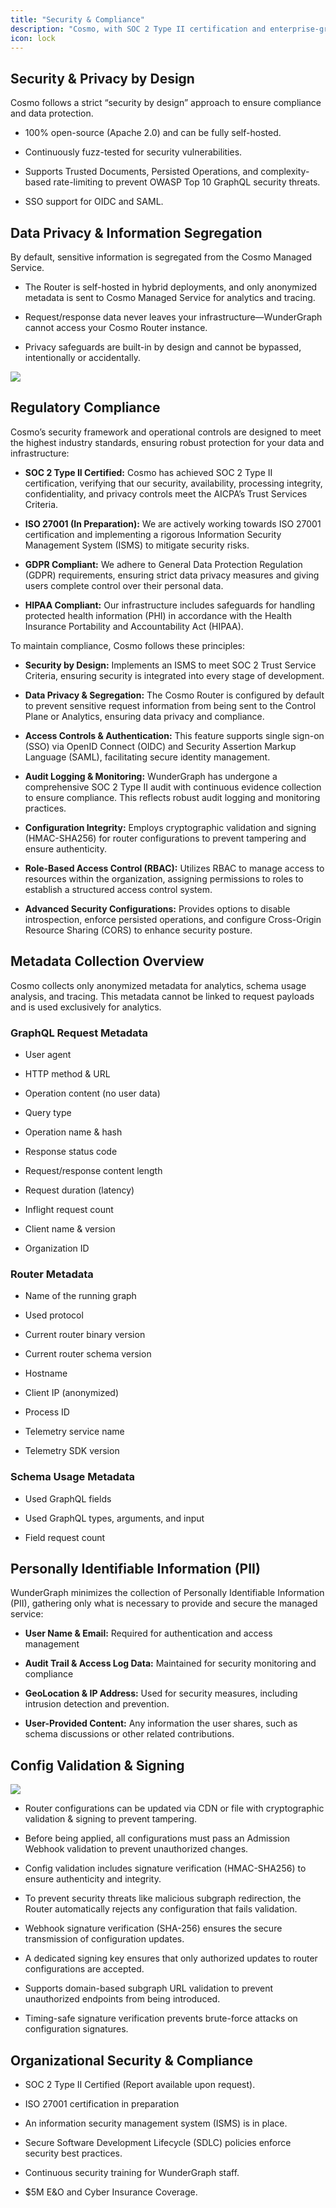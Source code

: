 ---
title: "Security & Compliance"
description: "Cosmo, with SOC 2 Type II certification and enterprise-grade access controls, ensures security, privacy, and compliance by design."
icon: lock
---

## Security & Privacy by Design

Cosmo follows a strict “security by design” approach to ensure compliance and data protection.

* 100% open-source (Apache 2.0) and can be fully self-hosted.

* Continuously fuzz-tested for security vulnerabilities.

* Supports Trusted Documents, Persisted Operations, and complexity-based rate-limiting to prevent OWASP Top 10 GraphQL security threats.

* SSO support for OIDC and SAML.

## Data Privacy & Information Segregation

By default, sensitive information is segregated from the Cosmo Managed Service.

* The Router is self-hosted in hybrid deployments, and only anonymized metadata is sent to Cosmo Managed Service for analytics and tracing.

* Request/response data never leaves your infrastructure—WunderGraph cannot access your Cosmo Router instance.

* Privacy safeguards are built-in by design and cannot be bypassed, intentionally or accidentally.

<Frame caption="High Level Architectural View">
  <img src="/images/Architecture.png" />
</Frame>

## Regulatory Compliance

Cosmo’s security framework and operational controls are designed to meet the highest industry standards, ensuring robust protection for your data and infrastructure:

* **SOC 2 Type II Certified:** Cosmo has achieved SOC 2 Type II certification, verifying that our security, availability, processing integrity, confidentiality, and privacy controls meet the AICPA’s Trust Services Criteria.

* **ISO 27001 (In Preparation):** We are actively working towards ISO 27001 certification and implementing a rigorous Information Security Management System (ISMS) to mitigate security risks.

* **GDPR Compliant:** We adhere to General Data Protection Regulation (GDPR) requirements, ensuring strict data privacy measures and giving users complete control over their personal data.

* **HIPAA Compliant:** Our infrastructure includes safeguards for handling protected health information (PHI) in accordance with the Health Insurance Portability and Accountability Act (HIPAA).

To maintain compliance, Cosmo follows these principles:

* **Security by Design:** Implements an ISMS to meet SOC 2 Trust Service Criteria, ensuring security is integrated into every stage of development.

* **Data Privacy & Segregation:** The Cosmo Router is configured by default to prevent sensitive request information from being sent to the Control Plane or Analytics, ensuring data privacy and compliance.

* **Access Controls & Authentication:** This feature supports single sign-on (SSO) via OpenID Connect (OIDC) and Security Assertion Markup Language (SAML), facilitating secure identity management.

* **Audit Logging & Monitoring:** WunderGraph has undergone a comprehensive SOC 2 Type II audit with continuous evidence collection to ensure compliance. This reflects robust audit logging and monitoring practices.

* **Configuration Integrity:** Employs cryptographic validation and signing (HMAC-SHA256) for router configurations to prevent tampering and ensure authenticity.

* **Role-Based Access Control (RBAC):** Utilizes RBAC to manage access to resources within the organization, assigning permissions to roles to establish a structured access control system.

* **Advanced Security Configurations:** Provides options to disable introspection, enforce persisted operations, and configure Cross-Origin Resource Sharing (CORS) to enhance security posture.

## Metadata Collection Overview

Cosmo collects only anonymized metadata for analytics, schema usage analysis, and tracing. This metadata cannot be linked to request payloads and is used exclusively for analytics.

### GraphQL Request Metadata

* User agent

* HTTP method & URL

* Operation content (no user data)

* Query type

* Operation name & hash

* Response status code

* Request/response content length

* Request duration (latency)

* Inflight request count

* Client name & version

* Organization ID

### Router Metadata

* Name of the running graph

* Used protocol

* Current router binary version

* Current router schema version

* Hostname

* Client IP (anonymized)

* Process ID

* Telemetry service name

* Telemetry SDK version

### Schema Usage Metadata

* Used GraphQL fields

* Used GraphQL types, arguments, and input

* Field request count

## Personally Identifiable Information (PII)

WunderGraph minimizes the collection of Personally Identifiable Information (PII), gathering only what is necessary to provide and secure the managed service:

* **User Name & Email:** Required for authentication and access management

* **Audit Trail & Access Log Data:** Maintained for security monitoring and compliance

* **GeoLocation & IP Address:** Used for security measures, including intrusion detection and prevention.

* **User-Provided Content:** Any information the user shares, such as schema discussions or other related contributions.

## Config Validation & Signing

<CardGroup>
  <Card title="Documentation" icon="book" href="/router/security/config-validation-and-signing" horizontal/>
</CardGroup>

<Frame caption="Validated and Signed Composition">
  <img src="/images/val4.png" />
</Frame>

* Router configurations can be updated via CDN or file with cryptographic validation & signing to prevent tampering.

* Before being applied, all configurations must pass an Admission Webhook validation to prevent unauthorized changes.

* Config validation includes signature verification (HMAC-SHA256) to ensure authenticity and integrity.

* To prevent security threats like malicious subgraph redirection, the Router automatically rejects any configuration that fails validation.

* Webhook signature verification (SHA-256) ensures the secure transmission of configuration updates.

* A dedicated signing key ensures that only authorized updates to router configurations are accepted.

* Supports domain-based subgraph URL validation to prevent unauthorized endpoints from being introduced.

* Timing-safe signature verification prevents brute-force attacks on configuration signatures.

## Organizational Security & Compliance

* SOC 2 Type II Certified (Report available upon request).

* ISO 27001 certification in preparation

* An information security management system (ISMS) is in place.

* Secure Software Development Lifecycle (SDLC) policies enforce security best practices.

* Continuous security training for WunderGraph staff.

* $5M E\&O and Cyber Insurance Coverage.

